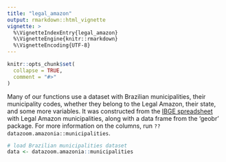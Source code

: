 ```yaml
---
title: "legal_amazon"
output: rmarkdown::html_vignette
vignette: >
  %\VignetteIndexEntry{legal_amazon}
  %\VignetteEngine{knitr::rmarkdown}
  %\VignetteEncoding{UTF-8}
---
```


```r
knitr::opts_chunk$set(
  collapse = TRUE,
  comment = "#>"
)
```

Many of our functions use a dataset with Brazilian municipalities, their municipality codes, whether they belong to the Legal Amazon, their state, and some more variables. It was constructed from the [IBGE spreadsheet](https://www.ibge.gov.br/geociencias/cartas-e-mapas/mapas-regionais/15819-amazonia-legal.html?=&t=acesso-ao-produto) with Legal Amazon municipalities, along with a data frame from the 'geobr' package. For more information on the columns, run `??datazoom.amazonia::municipalities`.

```r
# load Brazilian municipalities dataset
data <- datazoom.amazonia::municipalities
```

